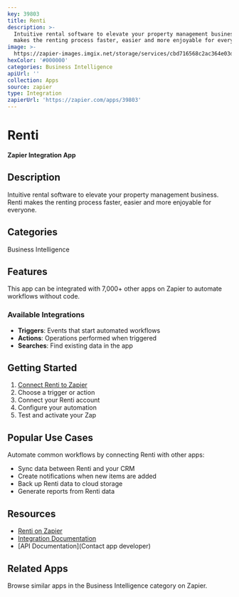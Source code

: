 ```yaml
---
key: 39803
title: Renti
description: >-
  Intuitive rental software to elevate your property management business. Renti
  makes the renting process faster, easier and more enjoyable for everyone.
image: >-
  https://zapier-images.imgix.net/storage/services/cbd716568c2ac364e03d924e5c7df9b1.png?auto=format%2Ccompress&ixlib=python-3.0.0&q=50
hexColor: '#000000'
categories: Business Intelligence
apiUrl: ''
collection: Apps
source: zapier
type: Integration
zapierUrl: 'https://zapier.com/apps/39803'
---
```

# Renti

**Zapier Integration App**

## Description

Intuitive rental software to elevate your property management business. Renti makes the renting process faster, easier and more enjoyable for everyone.

## Categories

Business Intelligence

## Features

This app can be integrated with 7,000+ other apps on Zapier to automate workflows without code.

### Available Integrations

- **Triggers**: Events that start automated workflows
- **Actions**: Operations performed when triggered
- **Searches**: Find existing data in the app

## Getting Started

1. [Connect Renti to Zapier](https://zapier.com/apps/39803)
2. Choose a trigger or action
3. Connect your Renti account
4. Configure your automation
5. Test and activate your Zap

## Popular Use Cases

Automate common workflows by connecting Renti with other apps:

- Sync data between Renti and your CRM
- Create notifications when new items are added
- Back up Renti data to cloud storage
- Generate reports from Renti data

## Resources

- [Renti on Zapier](https://zapier.com/apps/39803)
- [Integration Documentation](https://zapier.com/apps/39803/integrations)
- [API Documentation](Contact app developer)

## Related Apps

Browse similar apps in the Business Intelligence category on Zapier.
